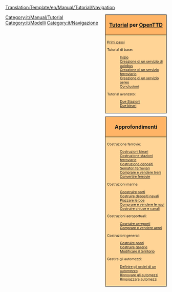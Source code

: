 <noinclude>[[Translation:Template/en/Manual/Tutorial/Navigation]]</noinclude><noinclude>{{it/Traduzione|Template:en/Manual/Tutorial/Navigation|70}}
</noinclude>
<div style="float:right; padding-left:12px; background:none;">
<div style="width:180px; border:1px solid #000000; background:#ffb466; padding:5px; -moz-border-radius-topleft:5px; -moz-border-radius-topright:5px; font-size: 12pt;">
<center><strong><font size="3"> [[it/Manual/Tutorial/Tutorial|Tutorial]] per [[it/Manual/Main Page|OpenTTD]]</font></strong></center>
</div>
<div style="width:180px;  border:1px solid black; border-top-width: 0px; background:#ffd496; padding:5px; font-size: 8pt;">
[[it/Manual/Tutorial/Main Page|Primi passi]]

Tutorial di base:
:[[it/Manual/Tutorial/Tutorial|Inizio]]
:[[it/Manual/Tutorial/Autobus|Creazione di un servizio di autobus]]
:[[it/Manual/Tutorial/Treni|Creazione di un servizio ferroviario]]
:[[it/Manual/Tutorial/Aeroplani|Creazione di un servizio aereo]]
:[[it/Manual/Tutorial/Conclusioni|Conclusioni]]
Tutorial avanzato:
:[[it/Manual/Tutorial/Due banchine|Due Stazioni]]
:[[it/Manual/Tutorial/Due binari|Due binari]]

</div>

<div style="width:180px; border:1px solid #000000; background:#ffb466; padding:5px; font-size: 12pt; margin-top: 10px;">
<center><strong><font size="3">Approfondimenti</font></strong></center>
</div>
<div style="width:180px;  border:1px solid black; border-top-width: 0px; background:#ffd496; padding:5px; -moz-border-radius-bottomleft:5px; -moz-border-radius-bottomright:8px; font-size: 8pt;">
<span style="font-weight:bold;">

Costruzione ferrovie:
:[[it/Costruzione binari|Costruzioni binari]]
:[[it/Manual/Costruzione stazioni ferroviarie|Costruzione stazioni ferroviarie]]
:[[it/Manual/Costruzione depositi|Costruzione depositi]]
:[[it/Semafori ferroviari|Semafori ferroviari]]
:[[it/Comparare treni|Comprare e vendere treni]]
:[[it/Convertire ferrovie|Convertire ferrovie]]

<!--
  -- Do we need these sections? They are a repeat of the basic tutorial, for about 90%...
  --
 Costruzione strade:
:[[Cosrtruire_strade/It|Costruire strade]]
:[[Costruire_stazioni/It|Building stations and loading bays]]
:[[Building road depots|Building depots]]
:[[Buying road vehicles|Buying &amp; selling road vehicles]]
-->

Costruzioni marine:
:[[it/Costruire porti|Coostruire porti]]
:[[it/Costruire depositi navali|Costruire depositi navali]]
:[[it/Piazzare boe|Piazzare le boe]]
:[[it/Compare navi|Comprare e vendere le navi]]
:[[it/Costruire canali|Costruire chiuse e canali]]

Costruzioni aeroportuali:
:[[it/Costruire aeroporti|Cosrtuire aereporti]]
:[[it/Compare aerei|Comprare e vendere aerei]]

Costruzioni generali:
:[[it/Manual/Costruire ponti|Costruire ponti]]
:[[it/Costruire gallerie|Costruire gallerie]]
:[[it/Modificare territorio|Modificare il territorio]]

Gestire gli automezzi:
:[[it/Manual/Ordini|Definire gli ordini di un automezzo]]
:[[it/Rinnovare automezzi|Rinnovare gli automezzi]]
:[[it/Rimpiazzare automezzi|Rimpiazzare automezzi]]

</span>
</div>
</div><includeonly>[[Category:it/Manual/Tutorial]]</includeonly><noinclude>

[[Category:it/Modelli]][[Category:it/Navigazione]]
</noinclude>